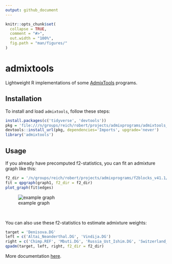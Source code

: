 ```yaml
---
output: github_document
---
```


<!-- README.md is generated from README.Rmd. Please edit that file -->

```r
knitr::opts_chunk$set(
  collapse = TRUE,
  comment = "#>",
  out.width = "100%",
  fig.path = "man/figures/"
)
```


# admixtools

Lightweight R implementations of some [AdmixTools](https://github.com/DReichLab/AdmixTools) programs.

## Installation

To install and load `admixtools`, follow these steps:

```r
install.packages(c('tidyverse', 'devtools'))
pkg = 'file:///n/groups/reich/robert/projects/admixprograms/admixtools_0.1.0.tar.gz'
devtools::install_url(pkg, dependencies='Imports', upgrade='never')
library('admixtools')
```


## Usage

If you already have precomputed f2-statistics, you can fit an admixture graph like this:

```r
f2_dir = '/n/groups/reich/robert/projects/admixprograms/f2blocks_v41.1/'
fit = qpgraph(graph1, f2_dir = f2_dir)
plot_graph(fit$edges)
```


![example graph](man/figures/graph1.png)

<br>

You can also use these f2-statistics to estimate admixture weights: 
```r
target = 'Denisova.DG'
left = c('Altai_Neanderthal.DG', 'Vindija.DG')
right = c('Chimp.REF', 'Mbuti.DG', 'Russia_Ust_Ishim.DG', 'Switzerland_Bichon.SG')
qpadm(target, left, right, f2_dir = f2_dir)
```

More documentation [here](https://uqrmaie1.github.io/admixtools/articles/admixtools.html).


